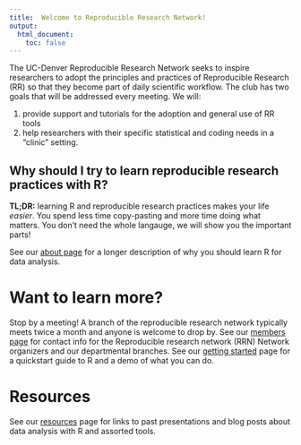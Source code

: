 ```yaml
---
title:  Welcome to Reproducible Research Network! 
output:
  html_document:
    toc: false
---
```




The UC-Denver Reproducible Research Network seeks to inspire researchers to adopt the principles and practices of Reproducible Research (RR) so that they become part of daily scientific workflow. The club has two goals that will be addressed every meeting. We will: 

1. provide support and tutorials for the adoption and general use of RR tools 
2. help researchers with their specific statistical and coding needs in a "clinic" setting.


## Why should I try to learn reproducible research practices with R?

**TL;DR:** learning R and reproducible research practices makes your life _easier_. You spend less time copy-pasting and more time doing what matters. You don't need the whole langauge, we will show you the important parts!

See our [about page](about.html) for a longer description of why you should learn R for data analysis. 


# Want to learn more?

Stop by a meeting! A branch of the reproducible research network typically meets twice a month and anyone is welcome to drop by. See our [members page](members.html) for contact info for the Reproducible research network (RRN) Network organizers and our departmental branches.
See our [getting started](getting-started.html) page for a quickstart guide to R and a demo of what you can do. 

# Resources

See our [resources](resources.html) page for links to past presentations and blog posts about data analysis with R and assorted tools. 

